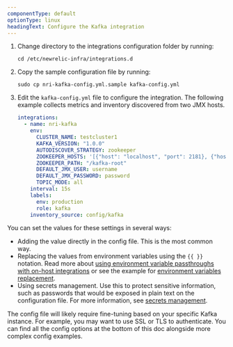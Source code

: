 ```yaml
---
componentType: default
optionType: linux
headingText: Configure the Kafka integration
---
```


1. Change directory to the integrations configuration folder by running:

   ```shell
   cd /etc/newrelic-infra/integrations.d
   ```

2. Copy the sample configuration file by running:

   ```shell
   sudo cp nri-kafka-config.yml.sample kafka-config.yml
   ```

3. Edit the `kafka-config.yml` file to configure the integration. The following example collects metrics and inventory discovered from two JMX hosts.

   ```yml
   integrations:
     - name: nri-kafka
       env:
         CLUSTER_NAME: testcluster1
         KAFKA_VERSION: "1.0.0"
         AUTODISCOVER_STRATEGY: zookeeper
         ZOOKEEPER_HOSTS: '[{"host": "localhost", "port": 2181}, {"host": "localhost2", "port": 2181}]'
         ZOOKEEPER_PATH: "/kafka-root"
         DEFAULT_JMX_USER: username
         DEFAULT_JMX_PASSWORD: password
         TOPIC_MODE: all
       interval: 15s
       labels:
         env: production
         role: kafka
       inventory_source: config/kafka
   ```

You can set the values for these settings in several ways:

* Adding the value directly in the config file. This is the most common way.
* Replacing the values from environment variables using the `{{ }}` notation. Read more about [using environment variable passthroughs with on-host integrations](/docs/infrastructure/install-infrastructure-agent/configuration/configure-infrastructure-agent/#passthrough) or see the example for [environment variables replacement](/docs/infrastructure/host-integrations/host-integrations-list/elasticsearch/elasticsearch-integration#envvar-replacement).
* Using secrets management. Use this to protect sensitive information, such as passwords that would be exposed in plain text on the configuration file. For more information, see [secrets management](/docs/integrations/host-integrations/installation/secrets-management).

The config file will likely require fine-tuning based on your specific Kafka instance. For example, you may want to use SSL or TLS to authenticate. You can find all the config options at the bottom of this doc alongside more complex config examples.
